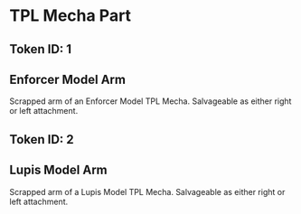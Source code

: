 
# TPL Mecha Part

## Token ID: 1
## Enforcer Model Arm

Scrapped arm of an Enforcer Model TPL Mecha. Salvageable as either right or left attachment.

## Token ID: 2
## Lupis Model Arm

Scrapped arm of a Lupis Model TPL Mecha. Salvageable as either right or left attachment.

